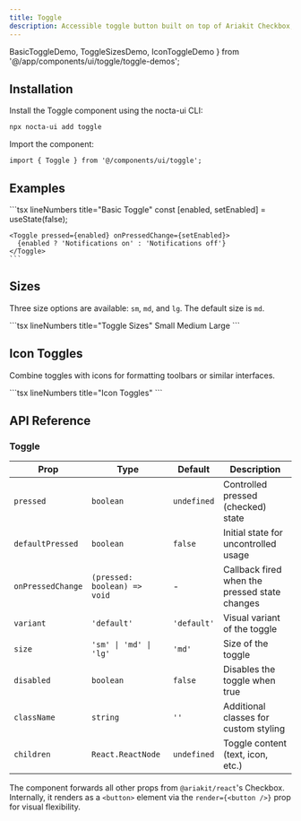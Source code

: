 ```yaml
---
title: Toggle
description: Accessible toggle button built on top of Ariakit Checkbox, supporting variants, sizes, and icon composition.
---
```


  BasicToggleDemo,
  ToggleSizesDemo,
  IconToggleDemo
} from '@/app/components/ui/toggle/toggle-demos';

## Installation


<Steps>
<Step>
Install the Toggle component using the nocta-ui CLI:

```bash lineNumbers title="Terminal"
npx nocta-ui add toggle
```
</Step>
<Step>
Import the component:

```tsx lineNumbers title="Import"
import { Toggle } from '@/components/ui/toggle';
```
</Step>
</Steps>

## Examples

<DocsTabs defaultValue="preview">
  <DocsTab value="preview" lineNumbers title="Preview">
    <div className="my-6">
      <BasicToggleDemo />
    </div>
  </DocsTab>
  <DocsTab value="code" lineNumbers title="Code">
    ```tsx lineNumbers title="Basic Toggle"
    const [enabled, setEnabled] = useState(false);

    <Toggle pressed={enabled} onPressedChange={setEnabled}>
      {enabled ? 'Notifications on' : 'Notifications off'}
    </Toggle>
    ```
  </DocsTab>
</DocsTabs>

## Sizes

Three size options are available: `sm`, `md`, and `lg`. The default size is `md`.

<DocsTabs defaultValue="preview">
  <DocsTab value="preview" lineNumbers title="Preview">
    <div className="my-6">
      <ToggleSizesDemo />
    </div>
  </DocsTab>
  <DocsTab value="code" lineNumbers title="Code">
    ```tsx lineNumbers title="Toggle Sizes"
    <Toggle size="sm">Small</Toggle>
    <Toggle size="md">Medium</Toggle>
    <Toggle size="lg">Large</Toggle>
    ```
  </DocsTab>
</DocsTabs>

## Icon Toggles

Combine toggles with icons for formatting toolbars or similar interfaces.

<DocsTabs defaultValue="preview">
  <DocsTab value="preview" lineNumbers title="Preview">
    <div className="my-6">
      <IconToggleDemo />
    </div>
  </DocsTab>
  <DocsTab value="code" lineNumbers title="Code">
    ```tsx lineNumbers title="Icon Toggles"
    <Toggle aria-label="Bold">
      <FontBoldIcon />
    </Toggle>
    <Toggle aria-label="Italic">
      <FontItalicIcon />
    </Toggle>
    <Toggle aria-label="Underline">
      <UnderlineIcon />
    </Toggle>
    ```
  </DocsTab>
</DocsTabs>

## API Reference

### Toggle

| Prop | Type | Default | Description |
|------|------|---------|-------------|
| `pressed` | `boolean` | `undefined` | Controlled pressed (checked) state |
| `defaultPressed` | `boolean` | `false` | Initial state for uncontrolled usage |
| `onPressedChange` | `(pressed: boolean) => void` | - | Callback fired when the pressed state changes |
| `variant` | `'default'` | `'default'` | Visual variant of the toggle |
| `size` | `'sm' \| 'md' \| 'lg'` | `'md'` | Size of the toggle |
| `disabled` | `boolean` | `false` | Disables the toggle when true |
| `className` | `string` | `''` | Additional classes for custom styling |
| `children` | `React.ReactNode` | `undefined` | Toggle content (text, icon, etc.) |

The component forwards all other props from `@ariakit/react`'s Checkbox. Internally, it renders as a `<button>` element via the `render={<button />}` prop for visual flexibility.
